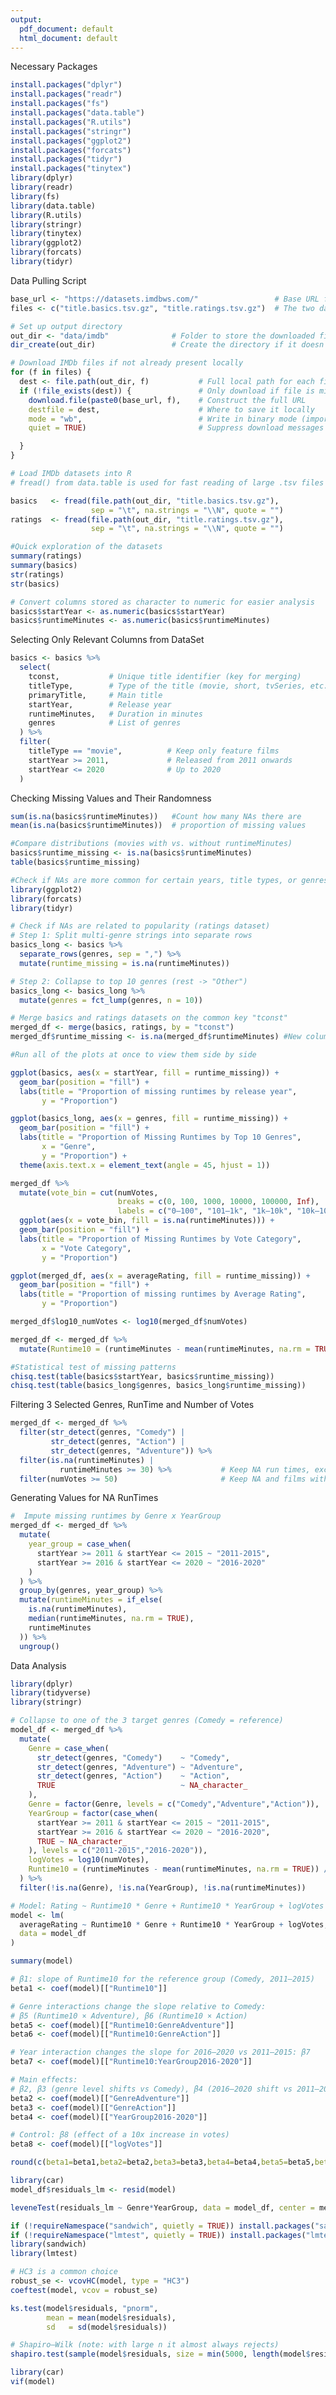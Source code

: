 ```yaml
---
output:
  pdf_document: default
  html_document: default
---
```

Necessary Packages
```r
install.packages("dplyr")
install.packages("readr")
install.packages("fs")
install.packages("data.table")
install.packages("R.utils")
install.packages("stringr")
install.packages("ggplot2")
install.packages("forcats")
install.packages("tidyr")
install.packages("tinytex")
library(dplyr)
library(readr)
library(fs)
library(data.table)
library(R.utils)
library(stringr)
library(tinytex)
library(ggplot2)
library(forcats)
library(tidyr)
```

Data Pulling Script
```r
base_url <- "https://datasets.imdbws.com/"                 # Base URL for IMDb datasets
files <- c("title.basics.tsv.gz", "title.ratings.tsv.gz")  # The two datasets we want to download

# Set up output directory 
out_dir <- "data/imdb"              # Folder to store the downloaded files
dir_create(out_dir)                 # Create the directory if it doesn't already exist

# Download IMDb files if not already present locally
for (f in files) {
  dest <- file.path(out_dir, f)           # Full local path for each file
  if (!file_exists(dest)) {               # Only download if file is missing
    download.file(paste0(base_url, f),    # Construct the full URL
    destfile = dest,                      # Where to save it locally
    mode = "wb",                          # Write in binary mode (important for .gz files)
    quiet = TRUE)                         # Suppress download messages

  }
}

# Load IMDb datasets into R
# fread() from data.table is used for fast reading of large .tsv files

basics   <- fread(file.path(out_dir, "title.basics.tsv.gz"),
                  sep = "\t", na.strings = "\\N", quote = "")
ratings  <- fread(file.path(out_dir, "title.ratings.tsv.gz"),
                  sep = "\t", na.strings = "\\N", quote = "")
```
```r
#Quick exploration of the datasets
summary(ratings)
summary(basics)
str(ratings)
str(basics)

# Convert columns stored as character to numeric for easier analysis
basics$startYear <- as.numeric(basics$startYear)
basics$runtimeMinutes <- as.numeric(basics$runtimeMinutes)
```

Selecting Only Relevant Columns from DataSet
```r

basics <- basics %>%
  select(
    tconst,           # Unique title identifier (key for merging)
    titleType,        # Type of the title (movie, short, tvSeries, etc.)
    primaryTitle,     # Main title
    startYear,        # Release year
    runtimeMinutes,   # Duration in minutes
    genres            # List of genres
  ) %>%
  filter(
    titleType == "movie",          # Keep only feature films
    startYear >= 2011,             # Released from 2011 onwards
    startYear <= 2020              # Up to 2020
  )
```

Checking Missing Values and Their Randomness
```r
sum(is.na(basics$runtimeMinutes))   #Count how many NAs there are
mean(is.na(basics$runtimeMinutes))  # proportion of missing values

#Compare distributions (movies with vs. without runtimeMinutes)
basics$runtime_missing <- is.na(basics$runtimeMinutes)
table(basics$runtime_missing)

#Check if NAs are more common for certain years, title types, or genres:
library(ggplot2)
library(forcats)
library(tidyr)

# Check if NAs are related to popularity (ratings dataset)
# Step 1: Split multi-genre strings into separate rows
basics_long <- basics %>%
  separate_rows(genres, sep = ",") %>%
  mutate(runtime_missing = is.na(runtimeMinutes))

# Step 2: Collapse to top 10 genres (rest -> "Other")
basics_long <- basics_long %>%
  mutate(genres = fct_lump(genres, n = 10))

# Merge basics and ratings datasets on the common key "tconst"
merged_df <- merge(basics, ratings, by = "tconst")
merged_df$runtime_missing <- is.na(merged_df$runtimeMinutes) #New column called runtime_missing

#Run all of the plots at once to view them side by side

ggplot(basics, aes(x = startYear, fill = runtime_missing)) +
  geom_bar(position = "fill") +
  labs(title = "Proportion of missing runtimes by release year",
       y = "Proportion")

ggplot(basics_long, aes(x = genres, fill = runtime_missing)) +
  geom_bar(position = "fill") +
  labs(title = "Proportion of Missing Runtimes by Top 10 Genres",
       x = "Genre",
       y = "Proportion") +
  theme(axis.text.x = element_text(angle = 45, hjust = 1))

merged_df %>%
  mutate(vote_bin = cut(numVotes,
                        breaks = c(0, 100, 1000, 10000, 100000, Inf),
                        labels = c("0–100", "101–1k", "1k–10k", "10k–100k", "100k+"))) %>%
  ggplot(aes(x = vote_bin, fill = is.na(runtimeMinutes))) +
  geom_bar(position = "fill") +
  labs(title = "Proportion of Missing Runtimes by Vote Category",
       x = "Vote Category",
       y = "Proportion")

ggplot(merged_df, aes(x = averageRating, fill = runtime_missing)) +
  geom_bar(position = "fill") +
  labs(title = "Proportion of missing runtimes by Average Rating",
       y = "Proportion")

merged_df$log10_numVotes <- log10(merged_df$numVotes)

merged_df <- merged_df %>%
  mutate(Runtime10 = (runtimeMinutes - mean(runtimeMinutes, na.rm = TRUE)) / 10)

#Statistical test of missing patterns
chisq.test(table(basics$startYear, basics$runtime_missing))
chisq.test(table(basics_long$genres, basics_long$runtime_missing))


```

Filtering 3 Selected Genres, RunTime and Number of Votes
```r
merged_df <- merged_df %>%
  filter(str_detect(genres, "Comedy") |
         str_detect(genres, "Action") |
         str_detect(genres, "Adventure")) %>%
  filter(is.na(runtimeMinutes) |
           runtimeMinutes >= 30) %>%           # Keep NA run times, exclude very short films
  filter(numVotes >= 50)                       # Keep NA and films with few votes
```

Generating Values for NA RunTimes
```r
#  Impute missing runtimes by Genre x YearGroup 
merged_df <- merged_df %>%
  mutate(
    year_group = case_when(
      startYear >= 2011 & startYear <= 2015 ~ "2011-2015",
      startYear >= 2016 & startYear <= 2020 ~ "2016-2020"
    )
  ) %>%
  group_by(genres, year_group) %>%
  mutate(runtimeMinutes = if_else(
    is.na(runtimeMinutes),
    median(runtimeMinutes, na.rm = TRUE),
    runtimeMinutes
  )) %>%
  ungroup()

```

Data Analysis

```r
library(dplyr)
library(tidyverse)
library(stringr)

# Collapse to one of the 3 target genres (Comedy = reference)
model_df <- merged_df %>%
  mutate(
    Genre = case_when(
      str_detect(genres, "Comedy")    ~ "Comedy",
      str_detect(genres, "Adventure") ~ "Adventure",
      str_detect(genres, "Action")    ~ "Action",
      TRUE                            ~ NA_character_
    ),
    Genre = factor(Genre, levels = c("Comedy","Adventure","Action")),
    YearGroup = factor(case_when(
      startYear >= 2011 & startYear <= 2015 ~ "2011-2015",
      startYear >= 2016 & startYear <= 2020 ~ "2016-2020",
      TRUE ~ NA_character_
    ), levels = c("2011-2015","2016-2020")),
    logVotes = log10(numVotes),
    Runtime10 = (runtimeMinutes - mean(runtimeMinutes, na.rm = TRUE)) / 10
  ) %>%
  filter(!is.na(Genre), !is.na(YearGroup), !is.na(runtimeMinutes))

```
```r
# Model: Rating ~ Runtime10 * Genre + Runtime10 * YearGroup + logVotes
model <- lm(
  averageRating ~ Runtime10 * Genre + Runtime10 * YearGroup + logVotes,
  data = model_df
)

summary(model)


```
```r
# β1: slope of Runtime10 for the reference group (Comedy, 2011–2015)
beta1 <- coef(model)[["Runtime10"]]

# Genre interactions change the slope relative to Comedy:
# β5 (Runtime10 × Adventure), β6 (Runtime10 × Action)
beta5 <- coef(model)[["Runtime10:GenreAdventure"]]
beta6 <- coef(model)[["Runtime10:GenreAction"]]

# Year interaction changes the slope for 2016–2020 vs 2011–2015: β7
beta7 <- coef(model)[["Runtime10:YearGroup2016-2020"]]

# Main effects:
# β2, β3 (genre level shifts vs Comedy), β4 (2016–2020 shift vs 2011–2015)
beta2 <- coef(model)[["GenreAdventure"]]
beta3 <- coef(model)[["GenreAction"]]
beta4 <- coef(model)[["YearGroup2016-2020"]]

# Control: β8 (effect of a 10x increase in votes)
beta8 <- coef(model)[["logVotes"]]

round(c(beta1=beta1,beta2=beta2,beta3=beta3,beta4=beta4,beta5=beta5,beta6=beta6,beta7=beta7,beta8=beta8), 3)

```

```r
library(car)
model_df$residuals_lm <- resid(model)

leveneTest(residuals_lm ~ Genre*YearGroup, data = model_df, center = mean)

if (!requireNamespace("sandwich", quietly = TRUE)) install.packages("sandwich")
if (!requireNamespace("lmtest", quietly = TRUE)) install.packages("lmtest")
library(sandwich)
library(lmtest)

# HC3 is a common choice
robust_se <- vcovHC(model, type = "HC3")
coeftest(model, vcov = robust_se)

ks.test(model$residuals, "pnorm",
        mean = mean(model$residuals),
        sd   = sd(model$residuals))

# Shapiro–Wilk (note: with large n it almost always rejects)
shapiro.test(sample(model$residuals, size = min(5000, length(model$residuals))))

library(car)
vif(model)

```









